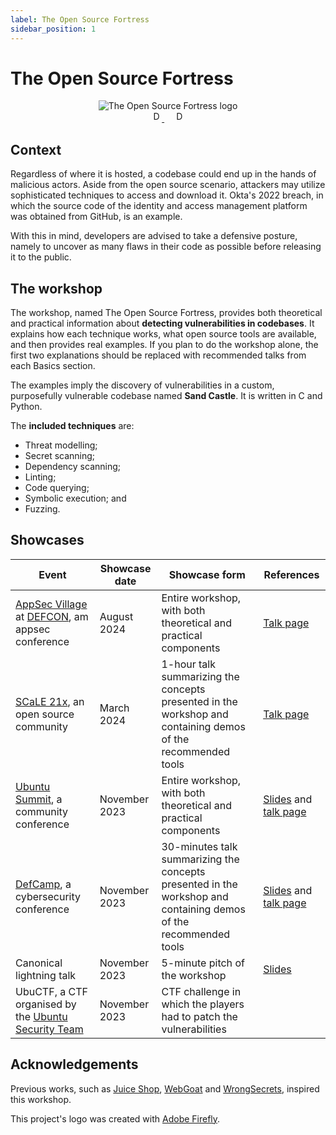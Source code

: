 ```yaml
---
label: The Open Source Fortress
sidebar_position: 1
---
```


# The Open Source Fortress

<!--
    Keep this content synced with README.md. Do the following modifications:
    - Remove the title immediately after the logo;
    - Replace the title of the "The Open Source Fortress" section with "The workshop"; and
    - Remove the "Wiki" section.
-->


<div align="center">
  <img src={Logo} className="logo" alt="The Open Source Fortress logo" style={{width: 256}}/>
</div>
<div align="center" float="left">
  <div className="badges-container">
      <a href="https://github.com/iosifache/oss_fortress/packages">
        <img src="https://img.shields.io/badge/Docker_images-GHCR-blue?logo=docker" height="17" alt="Docker image: GHCR"/>
      </a>
      &nbsp; &nbsp;
      <a href="https://ossfortress.io/">
        <img src="https://img.shields.io/badge/Documentation-available-green?logo=docusaurus" height="17" alt="Documentation: available"/>
      </a>
  </div>
</div>

## Context

Regardless of where it is hosted, a codebase could end up in the hands of malicious actors. Aside from the open source scenario, attackers may utilize sophisticated techniques to access and download it. Okta's 2022 breach, in which the source code of the identity and access management platform was obtained from GitHub, is an example.

With this in mind, developers are advised to take a defensive posture, namely to uncover as many flaws in their code as possible before releasing it to the public.

## The workshop

The workshop, named The Open Source Fortress, provides both theoretical and practical information about **detecting vulnerabilities in codebases**. It explains how each technique works, what open source tools are available, and then provides real examples. If you plan to do the workshop alone, the first two explanations should be replaced with recommended talks from each Basics section.

The examples imply the discovery of vulnerabilities in a custom, purposefully vulnerable codebase named **Sand Castle**. It is written in C and Python.

The **included techniques** are:
- Threat modelling;
- Secret scanning;
- Dependency scanning;
- Linting;
- Code querying;
- Symbolic execution; and
- Fuzzing.

## Showcases

| Event                                                                                                 | Showcase date | Showcase form                                                                                                    | References                                                                                                                                                                                |
| ----------------------------------------------------------------------------------------------------- | ------------- | ---------------------------------------------------------------------------------------------------------------- | ----------------------------------------------------------------------------------------------------------------------------------------------------------------------------------------- |
| [AppSec Village](https://www.appsecvillage.com) at [DEFCON](https://defcon.org), am appsec conference | August 2024   | Entire workshop, with both theoretical and practical components                                                  | [Talk page](https://www.appsecvillage.com/events/dc-2024/the-open-source-fortress-finding-vulnerabilities-in-your-codebase-using-open-source-tools-677630)                                |
| [SCaLE 21x](https://www.socallinuxexpo.org/scale/21x), an open source community                       | March 2024    | 1-hour talk summarizing the concepts presented in the workshop and containing demos of the recommended tools     | [Talk page](https://www.socallinuxexpo.org/scale/21x/presentations/open-source-fortress)                                                                                                  |
| [Ubuntu Summit](https://events.canonical.com/event/31), a community conference                        | November 2023 | Entire workshop, with both theoretical and practical components                                                  | [Slides](https://raw.githubusercontent.com/iosifache/oss_fortress/main/presentation/ubuntu-summit-23/export.pdf) and [talk page](https://events.canonical.com/event/31/contributions/219) |
| [DefCamp](https://def.camp/speaker), a cybersecurity conference                                       | November 2023 | 30-minutes talk summarizing the concepts presented in the workshop and containing demos of the recommended tools | [Slides](https://ossfortress.io/defcamp) and [talk page](https://def.camp/speaker/george-andrei-iosif-2)                                                                                  |
| Canonical lightning talk                                                                              | November 2023 | 5-minute pitch of the workshop                                                                                   | [Slides](https://raw.githubusercontent.com/iosifache/oss_fortress/main/presentation/lightning-talk-23/export.pdf)                                                                         |
| UbuCTF, a CTF organised by the [Ubuntu Security Team](https://wiki.ubuntu.com/SecurityTeam)           | November 2023 | CTF challenge in which the players had to patch the vulnerabilities                                              |                                                                                                                                                                                           |

## Acknowledgements

Previous works, such as [Juice Shop](https://owasp.org/www-project-juice-shop), [WebGoat](https://github.com/WebGoat/WebGoat) and [WrongSecrets](https://owasp.org/www-project-juice-shop), inspired this workshop.

This project's logo was created with [Adobe Firefly](https://firefly.adobe.com).
